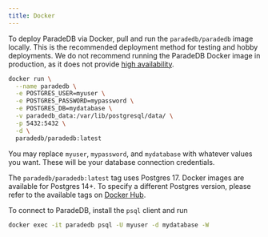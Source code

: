 ```yaml
---
title: Docker
---
```


To deploy ParadeDB via Docker, pull and run the `paradedb/paradedb` image locally. This is the recommended deployment method for
testing and hobby deployments. We do not recommend running the ParadeDB Docker image in production, as it
does not provide [high availability](/deploy/self-hosted/high-availability).

```bash
docker run \
  --name paradedb \
  -e POSTGRES_USER=myuser \
  -e POSTGRES_PASSWORD=mypassword \
  -e POSTGRES_DB=mydatabase \
  -v paradedb_data:/var/lib/postgresql/data/ \
  -p 5432:5432 \
  -d \
  paradedb/paradedb:latest
```

You may replace `myuser`, `mypassword`, and `mydatabase` with whatever values you want. These will be your database
connection credentials.

The `paradedb/paradedb:latest` tag uses Postgres 17. Docker images are available for Postgres 14+. To specify a different Postgres version, please refer to the available tags on [Docker Hub](https://hub.docker.com/r/paradedb/paradedb/tags).

To connect to ParadeDB, install the `psql` client and run

```bash
docker exec -it paradedb psql -U myuser -d mydatabase -W
```
